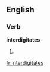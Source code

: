 
==English==

===Verb===
'''interdigitates'''

# {{third-person singular of|[[interdigitate]]}}

[[fr:interdigitates]]